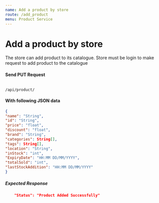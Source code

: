 ```yaml
---
name: Add a product by store
route: /add_product
menu: Product Service
---
```


# Add a product by store
The store can add product to its catalogue. Store must be login to make request to add product to the catalogue

#### Send PUT Request 
<Code>
/api/product/
</Code>

#### With following JSON data
```json
{
"name": "String",
"id": "String",
"price": "float",
"discount": "float",
"brand": "String",
"categories": String[],
"tags": String[],
"location": "String",
"inStock": "int",
"ExpiryDate": "HH:MM DD/MM/YYYY",
"totalSold": "int",
"lastStockAddition": "HH:MM DD/MM/YYYY"
}
```

##### Expected Response
```json
    "Status": "Product Added Successfully"
```
